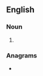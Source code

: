 ==English==

===Noun===
{{head|en|noun plural form}}

# {{plural of|mauler|lang=en}}

===Anagrams===
* {{anagrams|en|a=aelmrsu|serumal}}